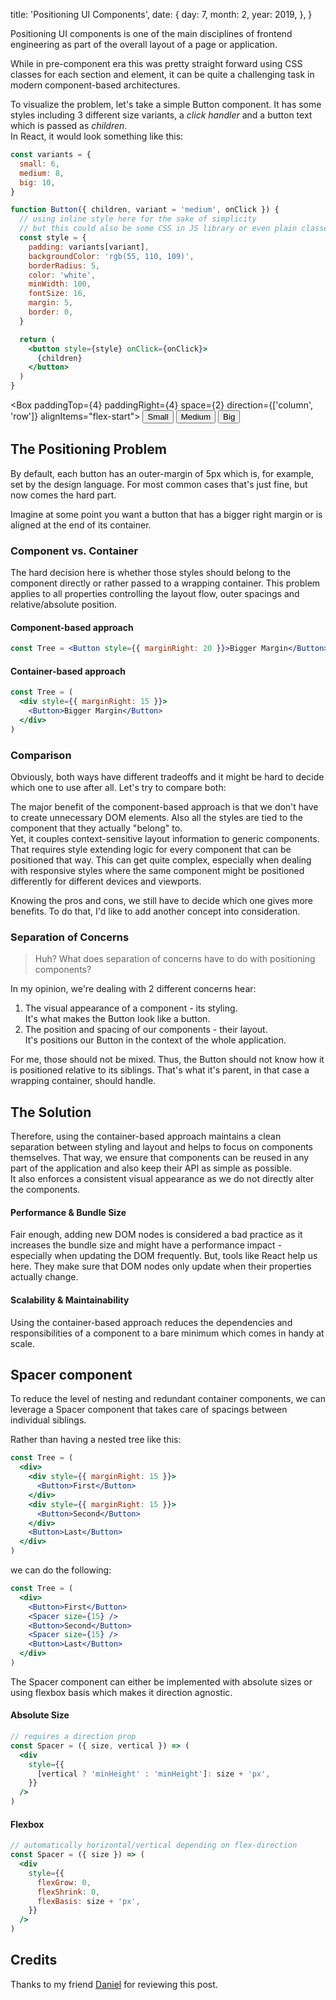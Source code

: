 

  title: 'Positioning UI Components',
  date: {
    day: 7,
    month: 2,
    year: 2019,
  },
}


Positioning UI components is one of the main disciplines of frontend engineering as part of the overall layout of a page or application.

While in pre-component era this was pretty straight forward using CSS classes for each section and element, it can be quite a challenging task in modern component-based architectures.

To visualize the problem, let's take a simple Button component. It has some styles including 3 different size variants, a _click handler_ and a button text which is passed as _children_.  
In React, it would look something like this:

```jsx name=Button.js copy
const variants = {
  small: 6,
  medium: 8,
  big: 10,
}

function Button({ children, variant = 'medium', onClick }) {
  // using inline style here for the sake of simplicity
  // but this could also be some CSS in JS library or even plain classes
  const style = {
    padding: variants[variant],
    backgroundColor: 'rgb(55, 110, 109)',
    borderRadius: 5,
    color: 'white',
    minWidth: 100,
    fontSize: 16,
    margin: 5,
    border: 0,
  }

  return (
    <button style={style} onClick={onClick}>
      {children}
    </button>
  )
}
```

<Box
  paddingTop={4}
  paddingRight={4}
  space={2}
  direction={['column', 'row']}
  alignItems="flex-start">
  <Button variant="small">Small</Button>
  <Button>Medium</Button>
  <Button variant="big">Big</Button>
</Box>

## The Positioning Problem

By default, each button has an outer-margin of 5px which is, for example, set by the design language. For most common cases that's just fine, but now comes the hard part.

Imagine at some point you want a button that has a bigger right margin or is aligned at the end of its container.

### Component vs. Container

The hard decision here is whether those styles should belong to the component directly or rather passed to a wrapping container. This problem applies to all properties controlling the layout flow, outer spacings and relative/absolute position.

#### Component-based approach

```jsx
const Tree = <Button style={{ marginRight: 20 }}>Bigger Margin</Button>
```

#### Container-based approach

```jsx
const Tree = (
  <div style={{ marginRight: 15 }}>
    <Button>Bigger Margin</Button>
  </div>
)
```

### Comparison

Obviously, both ways have different tradeoffs and it might be hard to decide which one to use after all. Let's try to compare both:

The major benefit of the component-based approach is that we don't have to create unnecessary DOM elements. Also all the styles are tied to the component that they actually "belong" to.  
Yet, it couples context-sensitive layout information to generic components. That requires style extending logic for every component that can be positioned that way. This can get quite complex, especially when dealing with responsive styles where the same component might be positioned differently for different devices and viewports.

Knowing the pros and cons, we still have to decide which one gives more benefits. To do that, I'd like to add another concept into consideration.

### Separation of Concerns

> Huh? What does separation of concerns have to do with positioning components?

In my opinion, we're dealing with 2 different concerns hear:

1. The visual appearance of a component - its styling.<br />It's what makes the Button look like a button.
2. The position and spacing of our components - their layout.<br />It's positions our Button in the context of the whole application.

For me, those should not be mixed. Thus, the Button should not know how it is positioned relative to its siblings. That's what it's parent, in that case a wrapping container, should handle.

## The Solution

Therefore, using the container-based approach maintains a clean separation between styling and layout and helps to focus on components themselves. That way, we ensure that components can be reused in any part of the application and also keep their API as simple as possible.  
It also enforces a consistent visual appearance as we do not directly alter the components.

#### Performance & Bundle Size

Fair enough, adding new DOM nodes is considered a bad practice as it increases the bundle size and might have a performance impact - especially when updating the DOM frequently. But, tools like React help us here. They make sure that DOM nodes only update when their properties actually change.

#### Scalability & Maintainability

Using the container-based approach reduces the dependencies and responsibilities of a component to a bare minimum which comes in handy at scale.

## Spacer component

To reduce the level of nesting and redundant container components, we can leverage a Spacer component that takes care of spacings between individual siblings.

Rather than having a nested tree like this:

```jsx
const Tree = (
  <div>
    <div style={{ marginRight: 15 }}>
      <Button>First</Button>
    </div>
    <div style={{ marginRight: 15 }}>
      <Button>Second</Button>
    </div>
    <Button>Last</Button>
  </div>
)
```

we can do the following:

```jsx
const Tree = (
  <div>
    <Button>First</Button>
    <Spacer size={15} />
    <Button>Second</Button>
    <Spacer size={15} />
    <Button>Last</Button>
  </div>
)
```

The Spacer component can either be implemented with absolute sizes or using flexbox basis which makes it direction agnostic.

#### Absolute Size

```jsx name=Spacer.js copy
// requires a direction prop
const Spacer = ({ size, vertical }) => (
  <div
    style={{
      [vertical ? 'minHeight' : 'minHeight']: size + 'px',
    }}
  />
)
```

#### Flexbox

```jsx name=Spacer.js copy
// automatically horizontal/vertical depending on flex-direction
const Spacer = ({ size }) => (
  <div
    style={{
      flexGrow: 0,
      flexShrink: 0,
      flexBasis: size + 'px',
    }}
  />
)
```

## Credits

Thanks to my friend [Daniel](https://webcloud.se) for reviewing this post.
